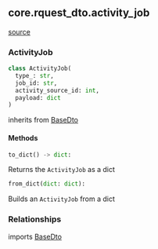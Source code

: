 ## core.rquest_dto.activity_job
[source](https://github.com/Health-Informatics-UoN/hutch-cohort-discovery/tree/main/app/bunny/core/rquest_dto/activity_job.py)
### ActivityJob
```python
class ActivityJob(
  type_: str,
  job_id: str,
  activity_source_id: int,
  payload: dict
)
```

inherits from [BaseDto](/bunny/core_api_ref/rquest_dto/base_dto#basedto)

#### Methods

```python
to_dict() -> dict:
```
Returns the `ActivityJob` as a dict

```python
from_dict(dict: dict):
```
Builds an `ActivityJob` from a dict

### Relationships
imports [BaseDto](/bunny/core_api_ref/rquest_dto/base_dto#basedto)
